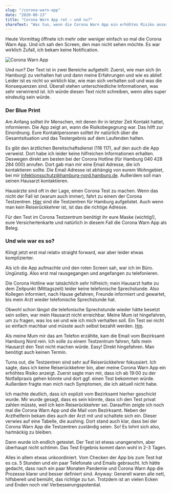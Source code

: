 ```yaml
---
slug: "/corona-warn-app"
date: "2020-08-13"
title: "Corona Warn App rot — und nu?"
shareText: "Was tun, wenn die Corona Warn App ein erhöhtes Risiko anzeigt? Hier meine Erfahrungen!"
---
```


Heute Vormittag öffnete ich mehr oder weniger einfach so mal die Corona Warn App. Und ich sah den Screen, den man nicht sehen möchte. Es war wirklich Zufall, ich bekam keine Notification.

![Corona Warn App](./corona-warn-app.jpg)

Und nun? Der Text ist in zwei Bereiche aufgeteilt: Zuerst, wie man sich (in Hamburg) zu verhalten hat und dann meine Erfahrungen und wie es ablief. Leider ist es nicht so wirklich klar, wie man sich verhalten soll und was die Konsequenzen sind. Überall stehen unterschiedliche Informationen, was sehr verwirrend ist. Ich würde diesen Text nicht schreiben, wenn alles super eindeutig sein würde.

### Der Blue Print
Am Anfang solltet ihr Menschen, mit denen ihr in letzter Zeit Kontakt hattet, informieren. Die App zeigt an, wann die Risikobegegnung war. Das hilft zur Einordnung. Eure Kontaktpersonen solltet ihr natürlich über die Gesamtsituation und das Testergebnis auf dem Laufenden halten.

Es gibt den ärztlichen Bereitschaftsdienst (116 117), auf den auch die App verweist. Dort habe ich leider keine hilfreichen Informationen erhalten. Deswegen direkt am besten bei der Corona Hotline (für Hamburg 040 428 284 000) anrufen. Dort gab man mir eine Email Adresse, die ich kontaktieren sollte. Die Email Adresse ist abhängig von eurem Wohngebiet, bei mir Infektionsschutz@hamburg-nord.hamburg.de. Außerdem soll man seinen Hausarzt kontaktieren.

Hausärzte sind oft in der Lage, einen Corona Test zu machen. Wenn das nicht der Fall ist (warum auch immer), fahrt zu einem der Corona Testzentren. [Hier](https://www.kvhh.net/kvhh/pages/index/p/25) sind die Testzentren für Hamburg aufgelistet. Auch wenn man kein Reiserückkehrer ist, ist das die richtige Adresse.

Für den Test im Corona Testzentrum benötigt ihr eure Maske (wichtig!), eure Versichertenkarte und natürlich in diesem Fall die Corona Warn App als Beleg.

### Und wie war es so?
Klingt jetzt erst mal relativ straight forward, war aber leider etwas komplizierter.

Als ich die App aufmachte und den roten Screen sah, war ich im Büro. Ungünstig. Also erst mal rausgegangen und angefangen zu telefonieren.

Die Corona Hotline war tatsächlich sehr hilfreich; mein Hausarzt hatte zu dem Zeitpunkt (Mittagszeit) leider keine telefonische Sprechstunde. Also Kollegen informiert, nach Hause gefahren, Freunde informiert und gewartet, bis mein Arzt wieder telefonische Sprechstunde hat.

Obwohl schon längst die telefonische Sprechstunde wieder hätte besetzt sein sollen, war mein Hausarzt nicht erreichbar. Meine Mum ist hingefahren, um zu fragen, was los sei und wie ich mich verhalten soll. Ein Test sei nicht so einfach machbar und müsste auch selbst bezahlt werden.  [Hm](https://www.youtube.com/watch?v=10Vte006Spw).

Als meine Mum mir das am Telefon erzählte, kam die Email vom Bezirksamt Hamburg Nord rein. Ich solle zu einem Testzentrum fahren, falls mein Hausarzt den Test nicht machen würde. Easy! Direkt hingefahren. Man benötigt auch keinen Termin.

Turns out, die Testzentren sind sehr auf Reiserückkehrer fokussiert. Ich sagte, dass ich keine Reiserückkehrer bin, aber meine Corona Warn App ein erhöhtes Risiko anzeigt. Zuerst sagte man mir, dass ich ab 19:00 zu der Notfallpraxis gehen könnte und dort ggf. einen Test bekommen würde. Außerdem fragte man mich nach Symptomen, die ich aktuell nicht habe.

Ich machte deutlich, dass ich explizit vom Bezirksamt hierher geschickt wurde. Mir wurde gesagt, dass es sein könnte, dass ich den Test privat zahlen müsste, weil ich kein Reiserückkehrer sei. Daraufhin zeigte ich noch mal die Corona Warn App und die Mail vom Bezirksamt. Neben der Arzthelferin bekam dies auch der Arzt mit und schaltete sich ein. Dieser verwies auf eine Tabelle, die aushing. Dort stand auch klar, dass bei der Corona Warn App die Testzentren zuständig seien. So! Es lohnt sich also, hartnäckig zu bleiben.

Dann wurde ich endlich getestet. Der Test ist etwas unangenehm, aber überhaupt nicht schlimm. Das Test Ergebnis kommt dann wohl in 2-3 Tagen.

Alles in allem etwas unkoordiniert. Vom Checken der App bis zum Test hat es ca. 5 Stunden und ein paar Telefonate und Emails gebraucht. Ich hätte gedacht, dass nach ein paar Monaten Pandemie und Corona Warn App die Prozesse klarer und besser definiert sind. Anyway: Generell waren alle nett, hilfsbereit und bemüht, das richtige zu tun. Trotzdem ist an vielen Ecken und Enden noch viel Verbesserungspotential.